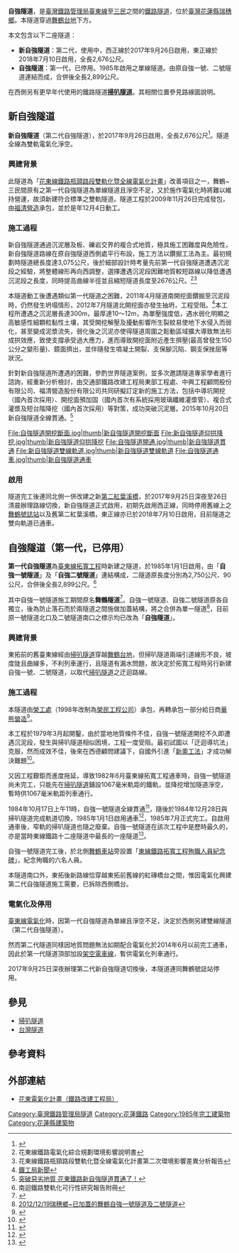 {{About|位於[[花蓮縣|花蓮縣]]的'''自強隧道'''|其他名為「自強隧道」的隧道|自強隧道}}
{{臺東線自強隧道RDT}}

'''自強隧道'''，是[[臺灣鐵路管理局|臺灣鐵路管理局]][[臺東線|臺東線]]{{站|舞鶴號誌}}至[[三民車站|三民]]之間的[[鐵路隧道|鐵路隧道]]，位於[[臺灣|臺灣]][[花蓮縣|花蓮縣]][[瑞穗鄉|瑞穗鄉]]。本隧道穿過[[舞鶴台地|舞鶴台地]]下方。

本文包含以下二座隧道：
*'''新自強隧道'''：第二代，使用中，西正線於2017年9月26日啟用，東正線於2018年7月10日啟用，全長2,676公尺。
*'''自強隧道'''：第一代，已停用。1985年啟用之單線隧道。由原自強一號、二號隧道連結而成，合併後全長2,899公尺。
在西側另有更早年代使用的鐵路隧道'''[[掃叭隧道|掃叭隧道]]'''。其相關位置參見路線圖說明。

== 新自強隧道 ==
{{Infobox tunnel
|name         = 新自強隧道
|image        = 
|caption      = 新自強隧道
|line         = [[臺東線|臺東線]]
|location     = [[花蓮縣|花蓮縣]][[瑞穗鄉|瑞穗鄉]]
|coordinates  = 
|system       = 
|status       = 使用中
|start        = [[瑞穗車站_(臺灣)|瑞穗車站]]南方
|end          = [[三民車站|三民車站]]北方
|stations     = 
|startwork    = 2009年12月4日
|open         = 2017年9月26日<ref>[http://www.appledaily.com.tw/realtimenews/article/new/20170925/1210676/ 新自強隧道明啟用　花東鐵路雙軌瓶頸路段貫通]</ref>（西正線）<br>2018年7月10日（東正線）
|close        = 
|owner        = 
|operator     = [[File:ROC_Taiwan_Railways_Administration_Logo.svg|22px]][[臺灣鐵路管理局|臺灣鐵路管理局]]
|traffic      = 鐵路
|character    = 
|construction =
|length       = 2,676公尺
|linelength   = 
|tracklength  = 
|notrack      = 2（雙線）
|gauge        = 1067毫米
|el           = 交流25kV，60Hz
|speed        = 130km/h
|hielevation  = 
|lowelevation = 
|height       =
|grade        =
}}

'''新自強隧道'''（第二代自強隧道），於2017年9月26日啟用，全長2,676公尺<ref name="openNews">{{cite news|url=http://www.rrb.gov.tw/02110.aspx?lan=ch&id=612|title=鐵工局秉持著「沒有打不通的隧道 只有不會打隧道的人」施工精神，完成新自強隧道工程即將切換啟用|publisher=鐵路改建工程局|date=2017-09-25|accessdate=2017-09-25}}</ref>。隧道全線為雙軌電氣化淨空。

=== 興建背景 ===

此隧道為「[[花東線鐵路瓶頸路段雙軌化暨全線電氣化計畫|花東線鐵路瓶頸路段雙軌化暨全線電氣化計畫]]」改善項目之一，舞鶴~三民間原有之第一代自強隧道為單線隧道且淨空不足，又於施作電氣化時將難以維持營運，故須新建符合標準之雙軌隧道。隧道工程於2009年11月26日完成發包，由[[福清營造|福清營造]]承包，並於是年12月4日動工。

=== 施工過程===
新自強隧道通過沉泥層及板、礫岩交界的複合式地質，極具施工困難度與危險性，新自強隧道路線在原自強隧道西側處平行布設，施工方法以鑽掘工法為主。最初規劃時隧道總長度達3,075公尺，後於細部設計時考量先前第一代自強隧道遭遇沉泥段之經驗，將整體線形再向西調整，選擇遭遇沉泥段困難地質較短路線以降低遭遇沉泥段之長度，同時提高曲線半徑並且縮短隧道長度至2676公尺。<ref>花東線鐵路電氣化綜合規劃環境影響說明書</ref><ref>花東線鐵路瓶頸路段雙軌化暨全線電氣化計畫第二次環境影響差異分析報告</ref>

本隧道動工後遭遇類似第一代隧道之困難，2011年4月隧道南開挖面鑽掘至沉泥段時，仍然發生坍塌情形，2012年7月隧道北開挖面亦發生抽坍，工程受阻。<ref>[http://www.rrb.gov.tw/02110.aspx?lan=ch&id=448 鐵工局新聞]</ref>本工程所遭遇之沉泥層長達300m，最厚達10～12m，為單壓強度低，遇水弱化明顯之高敏感性細顆粒黏性土壤，其受開挖解壓及擾動影響所生裂紋易使地下水侵入而弱化，甚至變成泥漿流失，弱化後之沉泥亦使得隧道周圍之鬆動區域擴大導致無法形成拱效應，致使支撐承受過大應力，進而導致開挖面附近產生擠壓(最高曾發生150公分之變形量)、鏡面擠出，並伴隨發生噴凝土開裂、支保腳沉陷、鋼支保挫屈等狀況。

針對新自強隧道所遭遇的困難，參酌世界隧道案例，並多次邀請隧道專家學者進行諮詢，經重新分析檢討，由交通部鐵路改建工程局東部工程處、中興工程顧問股份有限公司、福清營造股份有限公司共同研擬訂定新的施工方法，包括中導坑開挖（國內首次採用）、開挖面預加固（國內首次有系統採用玻璃纖維灌漿管）、複合式灌漿及短台階降挖（國內首次採用）等對策，成功突破沉泥層。2015年10月20日新自強隧道全線貫通。<ref>[http://www.rrb.gov.tw/02110.aspx?lan=ch&id=569 突破惡劣地質 花東鐵路新自強隧道貫通了！]</ref>
<gallery>
File:自強隧道開挖斷面.jpg|thumb|新自強隧道開挖斷面
File:新自強隧道仰拱降挖.jpg|thumb|新自強隧道仰拱降挖
File:自強隧道開通.jpg|thumb|新自強隧道貫通
File:新自強隧道雙線軌道.jpg|thumb|新自強隧道雙線軌道
File:自強隧道通車.jpg|thumb|新自強隧道通車
</gallery>
=== 啟用 ===

隧道完工後連同北側一併改建之新[[第二紅葉溪橋|第二紅葉溪橋]]，於2017年9月25日深夜至26日清晨辦理路線切換，新自強隧道正式啟用，初期先啟用西正線，同時停用舊線上之[[舞鶴號誌站|舞鶴號誌站]]以及舊第二紅葉溪橋，東正線亦已於2018年7月10日啟用，目前隧道之雙向軌道已通車。

== 自強隧道（第一代，已停用） ==
{{Infobox tunnel
|name         = 自強隧道（第一代）
|image        = TRA 1st Generation Tzechiang Tunnel North.JPG
|caption      = 第一代自強隧道北口
|line         = [[臺東線|臺東線]]
|location     = [[花蓮縣|花蓮縣]][[瑞穗鄉|瑞穗鄉]]
|coordinates  = 
|system       = 
|status       = 已停用
|start        = [[舞鶴號誌站|舞鶴號誌站]]南方
|end          = [[三民車站|三民車站]]北方
|stations     = 
|startwork    = 
|open         = 1985年（民國74年）1月1日
|close        = 2017年（民國106年）9月25日
|owner        = 
|operator     = [[File:ROC_Taiwan_Railways_Administration_Logo.svg|22px]][[臺灣鐵路管理局|臺灣鐵路管理局]]
|traffic      = 鐵道
|character    = 
|construction =
|length       = 2,899公尺<br>合併前　一號：2,750公尺<br>　　　　二號：90公尺
|linelength   = 
|tracklength  = 
|notrack      = 1（單線）
|gauge        = 1067毫米
|el           = 原無電氣化設備。<br>2014年6月28日起裝設導電軌。
|speed        = 
|hielevation  = 
|lowelevation = 
|height       =
|grade        =
}}

'''第一代自強隧道'''為[[臺東線#臺東線拓寬計畫|臺東線拓寬工程]]時新建之隧道，於1985年1月1日啟用，由「'''自強一號隧道'''」及「'''自強二號隧道'''」連結構成，二隧道原長度分別為2,750公尺、90公尺，合併後全長2,899公尺。<ref>南迴鐵路雙軌化可行性研究報告附冊</ref>

其中自強一號隧道施工期間原名'''舞鶴隧道'''<ref>{{cite web|url=http://rsea.freeinterchange.org/zh_tw/TWeast-04-001-02.htm|title=二、東線鐵路拓寬(67.07.01~72.01.31)  3.三民段|work=第四章 高峰期與轉型期(民國六十五年至八十五年) 第一節 民國六十五年至七十五年|publisher=榮工人園地|accessdate=2014-03-29|language=zh-tw|deadurl=yes|archiveurl=https://web.archive.org/web/20131029205933/http://rsea.freeinterchange.org/zh_tw/TWeast-04-001-02.htm|archivedate=2013-10-29}}</ref>。自強一號隧道、自強二號隧道原各自獨立，後為防止落石而於兩隧道之間施做加蓋結構，將之合併為單一隧道<ref>[http://www.huangjiarong.com/2012/12/瑞穗鄉已加蓋的舞鶴自強一號隧道及二號隧道/ 2012/12/19瑞穗鄉~已加蓋的舞鶴自強一號隧道及二號隧道]{{dead link|date=2018年4月 |bot=InternetArchiveBot |fix-attempted=yes }}</ref>，目前原一號隧道北口及二號隧道南口之標示均已改為「'''自強隧道'''」。

=== 興建背景 ===

東拓前的舊臺東線經由[[掃叭隧道|掃叭隧道]]穿越[[舞鶴台地|舞鶴台地]]，但掃叭隧道兩端引道線形不良，坡度陡且曲線多，不利列車運行，且隧道有漏水問題，故決定於拓寬工程時另行新建自強一號、二號隧道，以取代[[掃叭隧道|掃叭隧道]]之迂迴路線。

=== 施工過程 ===

本隧道由[[榮工處|榮工處]]（1998年改制為[[榮民工程公司|榮民工程公司]]）承包，再轉承包一部分給日商[[熊谷組|華熊營造]]<ref>{{cite web|url=http://www.taiwankumagai.com.tw/engineering-2.asp?s=10&no=224&whichpage=1|title=舞鶴自強一號隧道|work=工程實績：土木|pages=|publisher=華熊營造股份有限公司—日商熊谷組台北分公司|accessdate=2010-10-27|language=zh-tw|deadurl=yes|archiveurl=https://web.archive.org/web/20140108163922/http://www.taiwankumagai.com.tw/engineering-2.asp?s=10&no=224&whichpage=1|archivedate=2014-01-08}}</ref>。

本工程於1979年3月起開鑿，由於當地地質條件不佳，自強一號隧道開挖不久即遭遇沉泥段，發生與掃叭隧道相似困境，工程一度受阻。最初試圖以「迂迴導坑法」克服，然而成效不佳，後來在西德顧問建議下，自國外引進「[[新奧工法|新奧工法]]」才成功解決難題<ref>{{cite news|title=〈血與魂 打造台灣鐵路〉|pages=第39版|publisher=《聯合報》|language=zh-tw|date=1998-06-13}}</ref>。

又因工程艱鉅而進度拖延，導致1982年6月臺東線拓寬工程通車時，自強一號隧道尚未完工，只能先在[[掃叭隧道|掃叭隧道]]鋪設1067毫米軌距的鐵軌，並降挖增加隧道淨空，暫時供1067毫米軌距列車通行。

1984年10月17日上午11時，自強一號隧道全線貫通<ref>{{cite news|title=〈全長二七五○公尺 挖掘五年餘 鐵路自強隧道貫通〉|pages=第2版|publisher=《聯合報》|language=zh-tw|date=1984-10-18}}</ref>，隨後於1984年12月28日與掃叭隧道完成軌道切換，1985年1月1日啟用通車<ref>{{cite news|title=〈鐵路自強一號隧道 元旦開始通車〉|pages=第2版|publisher=《聯合報》|language=zh-tw|date=1984-12-18}}</ref>，1985年7月正式完工。自啟用通車後，窄軌的掃叭隧道也隨之廢棄。自強一號隧道在該次工程中是歷時最久的，亦是當時東線鐵路十二座隧道中最長的一座隧道<ref>{{cite news|title=〈東線鐵路自強一號隧道〉|pages=第2版|publisher=《聯合報》|language=zh-tw|date=1984-02-06}}</ref>。

自強一號隧道完工後，於北側[[舞鶴車站|舞鶴車站]]旁設置「[[東線鐵路拓寬工程殉職人員紀念碑|東線鐵路拓寬工程殉職人員紀念碑]]」，紀念殉職的六名人員。

本隧道南口外，東拓後新路線恰穿越東拓前舊線的紅磚橋台之間，惟因電氣化興建第二代自強隧道施工需要，已拆除西側橋台。

=== 電氣化及停用 ===

[[臺東線|臺東線電氣化]]時，因第一代自強隧道為單線且淨空不足，決定於西側另建雙線隧道（第二代自強隧道）。

然而第二代隧道同樣因地質問題無法如期配合電氣化於2014年6月以前完工通車，因此於第一代隧道頂部加設[[架空電車線|架空電車線]]，暫供電氣化列車通行。

2017年9月25日深夜辦理第二代新自強隧道切換後，本隧道連同舞鶴號誌站停用。

== 參見 ==
*[[掃叭隧道|掃叭隧道]]
*[[台灣隧道#鐵路|台灣隧道]]

== 參考資料 ==
<div class="references-small">
<references />
</div>

== 外部連結 ==
*[http://www.rrb.gov.tw/04100.aspx?id=49&lan=ch 花東電氣化計畫（鐵路改建工程局）] {{Wayback|url=http://www.rrb.gov.tw/04100.aspx?id=49&lan=ch |date=20150219202423 }}
{{臺灣鐵路管理局鐵路隧道}}
{{DEFAULTSORT:Zi自}}

[[Category:臺灣鐵路管理局隧道|Category:臺灣鐵路管理局隧道]]
[[Category:花蓮鐵路|Category:花蓮鐵路]]
[[Category:1985年完工建築物|Category:1985年完工建築物]]
[[Category:花蓮縣建築物|Category:花蓮縣建築物]]